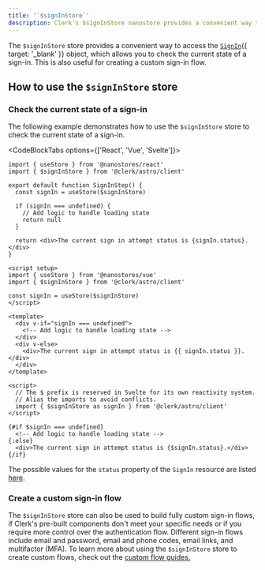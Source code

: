 ```yaml
---
title: '`$signInStore`'
description: Clerk's $signInStore nanostore provides a convenient way to access the SignIn object, which allows you to check the current state of a sign-in.
---
```


The `$signInStore` store provides a convenient way to access the [`SignIn`](/docs/references/javascript/sign-in/sign-in){{ target: '_blank' }} object, which allows you to check the current state of a sign-in. This is also useful for creating a custom sign-in flow.

## How to use the `$signInStore` store

### Check the current state of a sign-in

The following example demonstrates how to use the `$signInStore` store to check the current state of a sign-in.

<CodeBlockTabs options={['React', 'Vue', 'Svelte']}>
  ```tsx {{ filename: 'sign-in-step.tsx' }}
  import { useStore } from '@nanostores/react'
  import { $signInStore } from '@clerk/astro/client'

  export default function SignInStep() {
    const signIn = useStore($signInStore)

    if (signIn === undefined) {
      // Add logic to handle loading state
      return null
    }

    return <div>The current sign in attempt status is {signIn.status}.</div>
  }
  ```

  ```vue {{ filename: 'sign-in-step.vue' }}
  <script setup>
  import { useStore } from '@nanostores/vue'
  import { $signInStore } from '@clerk/astro/client'

  const signIn = useStore($signInStore)
  </script>

  <template>
    <div v-if="signIn === undefined">
      <!-- Add logic to handle loading state -->
    </div>
    <div v-else>
      <div>The current sign in attempt status is {{ signIn.status }}.</div>
    </div>
  </template>
  ```

  ```svelte {{ filename: 'sign-in-step.svelte' }}
  <script>
    // The $ prefix is reserved in Svelte for its own reactivity system.
    // Alias the imports to avoid conflicts.
    import { $signInStore as signIn } from '@clerk/astro/client'
  </script>

  {#if $signIn === undefined}
    <!-- Add logic to handle loading state -->
  {:else}
    <div>The current sign in attempt status is {$signIn.status}.</div>
  {/if}
  ```
</CodeBlockTabs>

The possible values for the `status` property of the `SignIn` resource are listed [here](/docs/references/javascript/sign-in/sign-in#properties).

### Create a custom sign-in flow

The `$signInStore` store can also be used to build fully custom sign-in flows, if Clerk's pre-built components don't meet your specific needs or if you require more control over the authentication flow. Different sign-in flows include email and password, email and phone codes, email links, and multifactor (MFA). To learn more about using the `$signInStore` store to create custom flows, check out the [custom flow guides.](/docs/custom-flows/overview)
